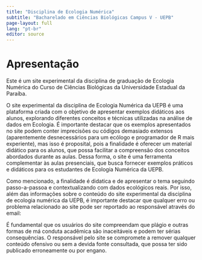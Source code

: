 ```yaml
---
title: "Disciplina de Ecologia Numérica"
subtitle: "Bacharelado em Ciências Biológicas Campus V - UEPB"
page-layout: full
lang: "pt-br"
editor: source
---
```

# Apresentação

Este é um site experimental da disciplina de graduação de Ecologia Numérica do Curso de Ciências Biológicas da Universidade Estadual da Paraíba.

O site experimental da disciplina de Ecologia Numérica da UEPB é uma plataforma criada com o objetivo de apresentar exemplos didáticos aos alunos, explorando diferentes conceitos e técnicas utilizadas na análise de dados em Ecologia. É importante destacar que os exemplos apresentados no site podem conter imprecisões ou códigos demasiado extensos (aparentemente desnecessários para um ecólogo e programador de R mais experiente), mas isso é proposital, pois a finalidade é oferecer um material didático para os alunos, que possa facilitar a compreensão dos conceitos abordados durante as aulas. Dessa forma, o site é uma ferramenta complementar às aulas presenciais, que busca fornecer exemplos práticos e didáticos para os estudantes de Ecologia Numérica da UEPB.

Como mencionado, a finalidade é didatica e de apresentar o tema seguindo passo-a-passoa e contextualizando com dados ecológicos reais. Por isso, além das informações sobre o conteúdo do site experimental da disciplina de ecologia numérica da UEPB, é importante destacar que qualquer erro ou problema relacionado ao site pode ser reportado ao responsável através do email:

É fundamental que os usuários do site compreendam que plágio e outras formas de má conduta acadêmica são inaceitáveis e podem ter sérias consequências. O responsável pelo site se compromete a remover qualquer conteúdo ofensivo ou sem a devida fonte consultada, que possa ter sido publicado erroneamente ou por engano.
